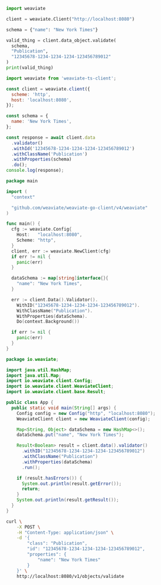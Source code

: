 


<Tabs groupId="languages">
<TabItem value="py" label="Python Client v4">
  <FilteredTextBlock
    text={PyCode}
    startMarker="START ValidateAnObject"
    endMarker="END ValidateAnObject"
    language="py"
  />
</TabItem>

<TabItem value="py3" label="Python Client v3">

```python
import weaviate

client = weaviate.Client("http://localhost:8080")

schema = {"name": "New York Times"}

valid_thing = client.data_object.validate(
  schema,
  "Publication",
  "12345678-1234-1234-1234-123456789012"
)
print(valid_thing)
```

</TabItem>
<TabItem value="js" label="JS/TS Client v2">

```js
import weaviate from 'weaviate-ts-client';

const client = weaviate.client({
  scheme: 'http',
  host: 'localhost:8080',
});

const schema = {
  name: 'New York Times',
};

const response = await client.data
  .validator()
  .withId('12345678-1234-1234-1234-123456789012')
  .withClassName('Publication')
  .withProperties(schema)
  .do();
console.log(response);
```

</TabItem>
<TabItem value="go" label="Go">

```go
package main

import (
  "context"

  "github.com/weaviate/weaviate-go-client/v4/weaviate"
)

func main() {
  cfg := weaviate.Config{
    Host:   "localhost:8080",
    Scheme: "http",
  }
  client, err := weaviate.NewClient(cfg)
  if err != nil {
    panic(err)
  }

  dataSchema := map[string]interface{}{
    "name": "New York Times",
  }

  err := client.Data().Validator().
    WithID("12345678-1234-1234-1234-123456789012").
    WithClassName("Publication").
    WithProperties(dataSchema).
    Do(context.Background())

  if err != nil {
    panic(err)
  }
}
```

</TabItem>
<TabItem value="java" label="Java">

```java
package io.weaviate;

import java.util.HashMap;
import java.util.Map;
import io.weaviate.client.Config;
import io.weaviate.client.WeaviateClient;
import io.weaviate.client.base.Result;

public class App {
  public static void main(String[] args) {
    Config config = new Config("http", "localhost:8080");
    WeaviateClient client = new WeaviateClient(config);

    Map<String, Object> dataSchema = new HashMap<>();
    dataSchema.put("name", "New York Times");

    Result<Boolean> result = client.data().validator()
      .withID("12345678-1234-1234-1234-123456789012")
      .withClassName("Publication")
      .withProperties(dataSchema)
      .run();

    if (result.hasErrors()) {
      System.out.println(result.getError());
      return;
    }
    System.out.println(result.getResult());
  }
}
```

</TabItem>
<TabItem value="curl" label="Curl">

```bash
curl \
    -X POST \
    -H "Content-Type: application/json" \
    -d '{
        "class": "Publication",
        "id": "12345678-1234-1234-1234-123456789012",
        "properties": {
            "name": "New York Times"
        }
    }' \
    http://localhost:8080/v1/objects/validate
```

</TabItem>
</Tabs>
